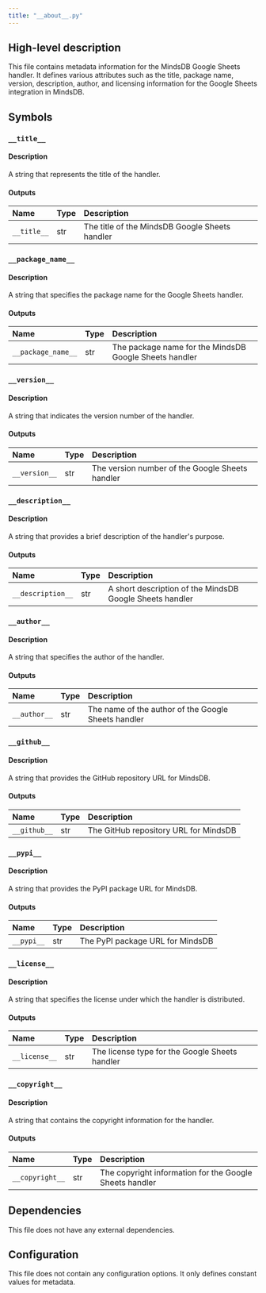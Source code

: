 ```yaml
---
title: "__about__.py"
---
```


## High-level description
This file contains metadata information for the MindsDB Google Sheets handler. It defines various attributes such as the title, package name, version, description, author, and licensing information for the Google Sheets integration in MindsDB.

## Symbols

### `__title__`
#### Description
A string that represents the title of the handler.

#### Outputs
| Name | Type | Description |
|:-----|:-----|:------------|
| `__title__` | str | The title of the MindsDB Google Sheets handler |

### `__package_name__`
#### Description
A string that specifies the package name for the Google Sheets handler.

#### Outputs
| Name | Type | Description |
|:-----|:-----|:------------|
| `__package_name__` | str | The package name for the MindsDB Google Sheets handler |

### `__version__`
#### Description
A string that indicates the version number of the handler.

#### Outputs
| Name | Type | Description |
|:-----|:-----|:------------|
| `__version__` | str | The version number of the Google Sheets handler |

### `__description__`
#### Description
A string that provides a brief description of the handler's purpose.

#### Outputs
| Name | Type | Description |
|:-----|:-----|:------------|
| `__description__` | str | A short description of the MindsDB Google Sheets handler |

### `__author__`
#### Description
A string that specifies the author of the handler.

#### Outputs
| Name | Type | Description |
|:-----|:-----|:------------|
| `__author__` | str | The name of the author of the Google Sheets handler |

### `__github__`
#### Description
A string that provides the GitHub repository URL for MindsDB.

#### Outputs
| Name | Type | Description |
|:-----|:-----|:------------|
| `__github__` | str | The GitHub repository URL for MindsDB |

### `__pypi__`
#### Description
A string that provides the PyPI package URL for MindsDB.

#### Outputs
| Name | Type | Description |
|:-----|:-----|:------------|
| `__pypi__` | str | The PyPI package URL for MindsDB |

### `__license__`
#### Description
A string that specifies the license under which the handler is distributed.

#### Outputs
| Name | Type | Description |
|:-----|:-----|:------------|
| `__license__` | str | The license type for the Google Sheets handler |

### `__copyright__`
#### Description
A string that contains the copyright information for the handler.

#### Outputs
| Name | Type | Description |
|:-----|:-----|:------------|
| `__copyright__` | str | The copyright information for the Google Sheets handler |

## Dependencies
This file does not have any external dependencies.

## Configuration
This file does not contain any configuration options. It only defines constant values for metadata.